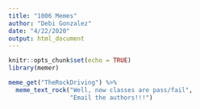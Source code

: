 ```yaml
---
title: "1006 Memes"
author: "Debi Gonzalez"
date: "4/22/2020"
output: html_document
---
```


```r
knitr::opts_chunk$set(echo = TRUE)
library(memer)
```


```r
meme_get("TheRockDriving") %>% 
  meme_text_rock("Well, now classes are pass/fail", 
                 "Email the authors!!!")
```

